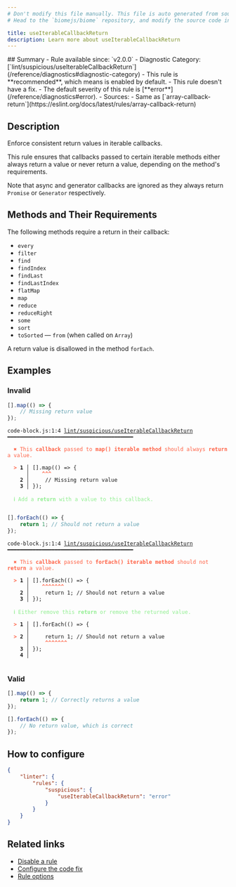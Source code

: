 ```yaml
---
# Don't modify this file manually. This file is auto generated from source, and you will lose your changes next time the website is built.
# Head to the `biomejs/biome` repository, and modify the source code in there.

title: useIterableCallbackReturn
description: Learn more about useIterableCallbackReturn
---
```


<Tabs>
<TabItem label="JavaScript (and super languages)" icon="seti:javascript">
## Summary
- Rule available since: `v2.0.0`
- Diagnostic Category: [`lint/suspicious/useIterableCallbackReturn`](/reference/diagnostics#diagnostic-category)
- This rule is **recommended**, which means is enabled by default.
- This rule doesn't have a fix.
- The default severity of this rule is [**error**](/reference/diagnostics#error).
- Sources: 
  - Same as [`array-callback-return`](https://eslint.org/docs/latest/rules/array-callback-return)

## Description
Enforce consistent return values in iterable callbacks.

This rule ensures that callbacks passed to certain iterable methods either always return a
value or never return a value, depending on the method's requirements.

Note that async and generator callbacks are ignored as they always return `Promise` or
`Generator` respectively.

## Methods and Their Requirements

The following methods require a return in their callback:

- `every`
- `filter`
- `find`
- `findIndex`
- `findLast`
- `findLastIndex`
- `flatMap`
- `map`
- `reduce`
- `reduceRight`
- `some`
- `sort`
- `toSorted`
— `from` (when called on `Array`)

A return value is disallowed in the method `forEach`.

## Examples

### Invalid

```js
[].map(() => {
    // Missing return value
});
```

<pre class="language-text"><code class="language-text">code-block.js:1:4 <a href="https://biomejs.dev/linter/rules/use-iterable-callback-return">lint/suspicious/useIterableCallbackReturn</a> ━━━━━━━━━━━━━━━━━━━━━━━━━━━━━━━━━━━━━━━━<br /><br />  <strong><span style="color: Tomato;">✖</span></strong> <span style="color: Tomato;">This </span><span style="color: Tomato;"><strong>callback</strong></span><span style="color: Tomato;"> passed to </span><span style="color: Tomato;"><strong>map() iterable method</strong></span><span style="color: Tomato;"> should always </span><span style="color: Tomato;"><strong>return</strong></span><span style="color: Tomato;"> a value.</span><br />  <br />  <strong><span style="color: Tomato;">&gt;</span></strong> <strong>1 │ </strong>[].map(() =&gt; &#123;<br />   <strong>   │ </strong>   <strong><span style="color: Tomato;">^</span></strong><strong><span style="color: Tomato;">^</span></strong><strong><span style="color: Tomato;">^</span></strong><br />    <strong>2 │ </strong>    // Missing return value<br />    <strong>3 │ </strong>&#125;);<br />  <br />  <strong><span style="color: lightgreen;">ℹ</span></strong> <span style="color: lightgreen;">Add a </span><span style="color: lightgreen;"><strong>return</strong></span><span style="color: lightgreen;"> with a value to this callback.</span><br />  <br /></code></pre>

```js
[].forEach(() => {
    return 1; // Should not return a value
});
```

<pre class="language-text"><code class="language-text">code-block.js:1:4 <a href="https://biomejs.dev/linter/rules/use-iterable-callback-return">lint/suspicious/useIterableCallbackReturn</a> ━━━━━━━━━━━━━━━━━━━━━━━━━━━━━━━━━━━━━━━━<br /><br />  <strong><span style="color: Tomato;">✖</span></strong> <span style="color: Tomato;">This </span><span style="color: Tomato;"><strong>callback</strong></span><span style="color: Tomato;"> passed to </span><span style="color: Tomato;"><strong>forEach() iterable method</strong></span><span style="color: Tomato;"> should not </span><span style="color: Tomato;"><strong>return</strong></span><span style="color: Tomato;"> a value.</span><br />  <br />  <strong><span style="color: Tomato;">&gt;</span></strong> <strong>1 │ </strong>[].forEach(() =&gt; &#123;<br />   <strong>   │ </strong>   <strong><span style="color: Tomato;">^</span></strong><strong><span style="color: Tomato;">^</span></strong><strong><span style="color: Tomato;">^</span></strong><strong><span style="color: Tomato;">^</span></strong><strong><span style="color: Tomato;">^</span></strong><strong><span style="color: Tomato;">^</span></strong><strong><span style="color: Tomato;">^</span></strong><br />    <strong>2 │ </strong>    return 1; // Should not return a value<br />    <strong>3 │ </strong>&#125;);<br />  <br />  <strong><span style="color: lightgreen;">ℹ</span></strong> <span style="color: lightgreen;">Either remove this </span><span style="color: lightgreen;"><strong>return</strong></span><span style="color: lightgreen;"> or remove the returned value.</span><br />  <br />  <strong><span style="color: Tomato;">&gt;</span></strong> <strong>1 │ </strong>[].forEach(() =&gt; &#123;<br />   <strong>   │ </strong>                  <br />  <strong><span style="color: Tomato;">&gt;</span></strong> <strong>2 │ </strong>    return 1; // Should not return a value<br />   <strong>   │ </strong>    <strong><span style="color: Tomato;">^</span></strong><strong><span style="color: Tomato;">^</span></strong><strong><span style="color: Tomato;">^</span></strong><strong><span style="color: Tomato;">^</span></strong><strong><span style="color: Tomato;">^</span></strong><strong><span style="color: Tomato;">^</span></strong><strong><span style="color: Tomato;">^</span></strong><br />    <strong>3 │ </strong>&#125;);<br />    <strong>4 │ </strong><br />  <br /></code></pre>

### Valid

```js
[].map(() => {
    return 1; // Correctly returns a value
});
```

```js
[].forEach(() => {
    // No return value, which is correct
});
```

## How to configure
```json title="biome.json"
{
	"linter": {
		"rules": {
			"suspicious": {
				"useIterableCallbackReturn": "error"
			}
		}
	}
}

```
## Related links

- [Disable a rule](/linter/#disable-a-rule)
- [Configure the code fix](/linter#configure-the-code-fix)
- [Rule options](/linter/#rule-options)

</TabItem>
</Tabs>

